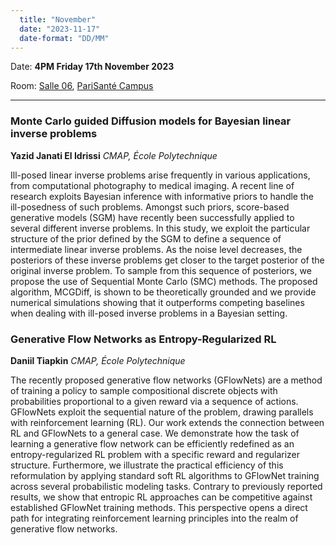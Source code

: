 ```yaml
---
  title: "November"
  date: "2023-11-17"
  date-format: "DD/MM"
---
```


Date: **4PM Friday 17th November 2023**

Room: [Salle 06](../../psc_rooms.qmd), [PariSanté Campus](https://maps.app.goo.gl/cpFoxoZgbT6HCV6x9)

------------------------------------------------------------------------

### **Monte Carlo guided Diffusion models for Bayesian linear inverse problems**

**Yazid Janati El Idrissi** *CMAP, École Polytechnique*

Ill-posed linear inverse problems arise frequently in various applications, from computational photography to medical imaging. A recent line of research exploits Bayesian inference with informative priors to handle the ill-posedness of such problems. Amongst such priors, score-based generative models (SGM) have recently been successfully applied to several different inverse problems. In this study, we exploit the particular structure of the prior defined by the SGM to define a sequence of intermediate linear inverse problems. As the noise level decreases, the posteriors of these inverse problems get closer to the target posterior of the original inverse problem. To sample from this sequence of posteriors, we propose the use of Sequential Monte Carlo (SMC) methods. The proposed algorithm, MCGDiff, is shown to be theoretically grounded and we provide numerical simulations showing that it outperforms competing baselines when dealing with ill-posed inverse problems in a Bayesian setting.

### **Generative Flow Networks as Entropy-Regularized RL**

**Daniil Tiapkin** *CMAP, École Polytechnique*

The recently proposed generative flow networks (GFlowNets) are a method of training a policy to sample compositional discrete objects with probabilities proportional to a given reward via a sequence of actions. GFlowNets exploit the sequential nature of the problem, drawing parallels with reinforcement learning (RL). Our work extends the connection between RL and GFlowNets to a general case. We demonstrate how the task of learning a generative flow network can be efficiently redefined as an entropy-regularized RL problem with a specific reward and regularizer structure. Furthermore, we illustrate the practical efficiency of this reformulation by applying standard soft RL algorithms to GFlowNet training across several probabilistic modeling tasks. Contrary to previously reported results, we show that entropic RL approaches can be competitive against established GFlowNet training methods. This perspective opens a direct path for integrating reinforcement learning principles into the realm of generative flow networks.
